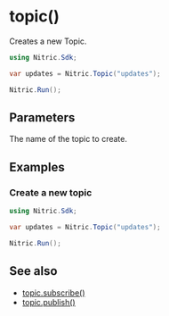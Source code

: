 
# topic()

Creates a new Topic.

```csharp
using Nitric.Sdk;

var updates = Nitric.Topic("updates");

Nitric.Run();
```

## Parameters

<Properties>
  <Property name="name" required type="string">
    The name of the topic to create.
  </Property>
</Properties>

## Examples

### Create a new topic

```csharp
using Nitric.Sdk;

var updates = Nitric.Topic("updates");

Nitric.Run();
```

## See also

- [topic.subscribe()](./topic-subscribe)
- [topic.publish()](./topic-publish)
